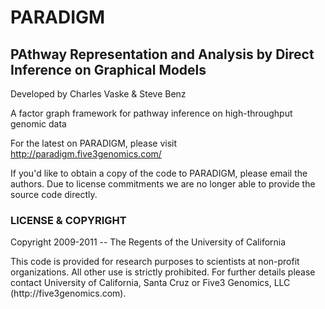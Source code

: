 = PARADIGM =
== PAthway Representation and Analysis by Direct Inference on Graphical Models ==

Developed by Charles Vaske & Steve Benz

A factor graph framework for pathway inference on high-throughput genomic data

For the latest on PARADIGM, please visit http://paradigm.five3genomics.com/

If you'd like to obtain a copy of the code to PARADIGM, please email the authors.  Due to license commitments we are
no longer able to provide the source code directly.

=== LICENSE & COPYRIGHT ===

Copyright 2009-2011 -- The Regents of the University of California

This code is provided for research purposes to scientists at non-profit organizations.  All other use is strictly prohibited.
For further details please contact University of California, Santa Cruz or Five3 Genomics, LLC (http://five3genomics.com).

